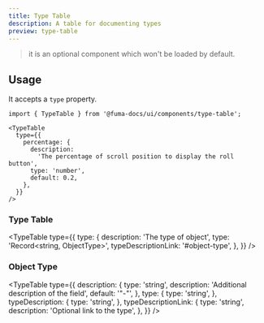 ```yaml
---
title: Type Table
description: A table for documenting types
preview: type-table
---
```


> it is an optional component which won't be loaded by default.

## Usage

It accepts a `type` property.

```mdx
import { TypeTable } from '@fuma-docs/ui/components/type-table';

<TypeTable
  type={{
    percentage: {
      description:
        'The percentage of scroll position to display the roll button',
      type: 'number',
      default: 0.2,
    },
  }}
/>
```

### Type Table

<TypeTable
  type={{
    type: {
      description: 'The type of object',
      type: 'Record<string, ObjectType>',
      typeDescriptionLink: '#object-type',
    },
  }}
/>

### Object Type

<TypeTable
  type={{
    description: {
      type: 'string',
      description: 'Additional description of the field',
      default: '"-"',
    },
    type: {
      type: 'string',
    },
    typeDescription: {
      type: 'string',
    },
    typeDescriptionLink: {
      type: 'string',
      description: 'Optional link to the type',
    },
  }}
/>
